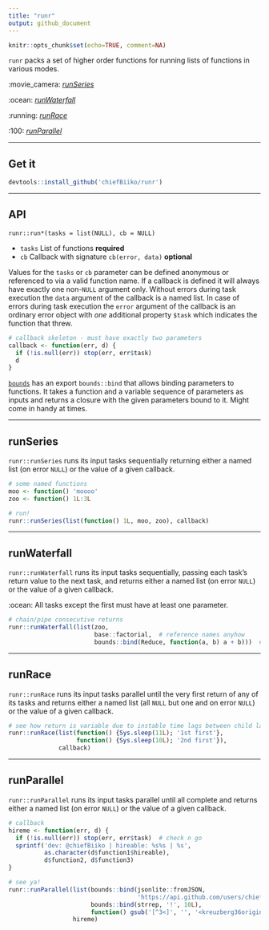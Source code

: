 ```yaml
---
title: "runr"
output: github_document
---
```


```r
knitr::opts_chunk$set(echo=TRUE, comment=NA)
```

`runr` packs a set of higher order functions for running lists of functions in various modes.

:movie_camera: *[runSeries]* 

:ocean: *[runWaterfall]* 

:running: *[runRace]* 

:100: *[runParallel]*

***

## Get it

```r
devtools::install_github('chiefBiiko/runr')
```

***

## API

`runr::run*(tasks = list(NULL), cb = NULL)`

+ `tasks` List of functions **required** 
+ `cb` Callback with signature `cb(error, data)` **optional**

Values for the `tasks` or `cb` parameter can be defined anonymous or referenced to via a valid function name. If a callback is defined it will always have exactly one non-`NULL` argument only. Without errors during task execution the `data` argument of the callback is a named list. In case of errors during task execution the `error` argument of the callback is an ordinary error object with *one* additional property `$task` which indicates the function that threw.

```r
# callback skeleton - must have exactly two parameters
callback <- function(err, d) {
  if (!is.null(err)) stop(err, err$task)
  d
}
```

[`bounds`](https://github.com/chiefBiiko/bounds) has an export `bounds::bind` that allows binding parameters to functions. It takes a function and a variable sequence of parameters as inputs and returns a closure with the given parameters bound to it. Might come in handy at times.

***

## runSeries

`runr::runSeries` runs its input tasks sequentially returning either a named list (on error `NULL`) or the value of a given callback.

```r
# some named functions
moo <- function() 'moooo'
zoo <- function() 1L:3L

# run!
runr::runSeries(list(function() 1L, moo, zoo), callback)
 ```

***
 
## runWaterfall

`runr::runWaterfall` runs its input tasks sequentially, passing each task's return value to the next task, and returns either a named list (on error `NULL`) or the value of a given callback.

:ocean: All tasks except the first must have at least one parameter.

```r
# chain/pipe consecutive returns
runr::runWaterfall(list(zoo,
                        base::factorial,  # reference names anyhow
                        bounds::bind(Reduce, function(a, b) a + b)))  # binding params
```

***

## runRace

`runr::runRace` runs its input tasks parallel until the very first return of any of its tasks and returns either a named list (all `NULL` but one and on error `NULL`) or the value of a given callback.

```r
# see how return is variable due to instable time lags between child launches
runr::runRace(list(function() {Sys.sleep(11L); '1st first'}, 
                   function() {Sys.sleep(10L); '2nd first'}), 
              callback)
```

***

## runParallel

`runr::runParallel` runs its input tasks parallel until all complete and returns either a named list (on error `NULL`) or the value of a given callback.

```r
# callback
hireme <- function(err, d) {
  if (!is.null(err)) stop(err, err$task)  # check n go
  sprintf('dev: @chiefBiiko | hireable: %s%s | %s',
          as.character(d$function1$hireable), 
          d$function2, d$function3)
}

# see ya!
runr::runParallel(list(bounds::bind(jsonlite::fromJSON, 
                                    'https://api.github.com/users/chiefBiiko'), 
                       bounds::bind(strrep, '!', 10L),
                       function() gsub('[^3<]', '', '<kreuzberg36original>')), 
                  hireme)
```
